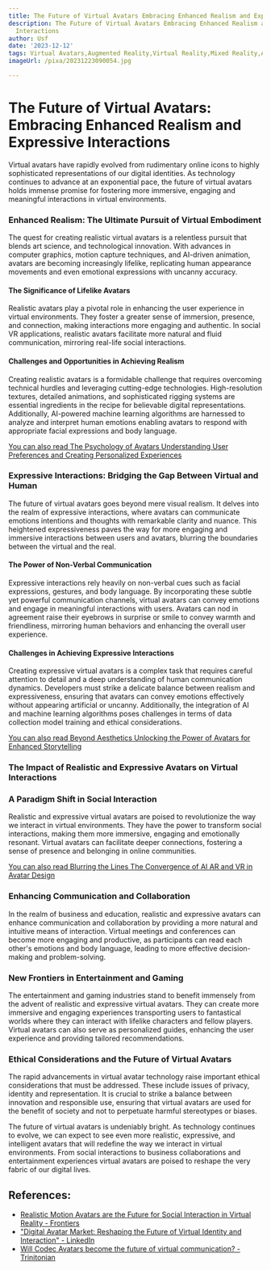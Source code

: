 ```yaml
---
title: The Future of Virtual Avatars Embracing Enhanced Realism and Expressive Interactions
description: The Future of Virtual Avatars Embracing Enhanced Realism and Expressive
  Interactions
author: Usf
date: '2023-12-12'
tags: Virtual Avatars,Augmented Reality,Virtual Reality,Mixed Reality,Artificial Intelligence,Collaboration,Communication,Entertainment,Education,Simulation,Healthcare,Retail,Fashion,Marketing,Gaming
imageUrl: /pixa/20231223090054.jpg

---
```

# The Future of Virtual Avatars: Embracing Enhanced Realism and Expressive Interactions

Virtual  avatars have rapidly evolved from rudimentary  online icons to highly sophisticated representations of our digital identities. As technology continues to advance at an exponential pace,  the future of virtual  avatars holds immense promise for fostering more immersive, engaging and meaningful interactions in  virtual environments.

### Enhanced Realism: The Ultimate Pursuit of Virtual Embodiment

The quest  for creating realistic virtual avatars is  a relentless pursuit that blends art science, and technological  innovation. With advances in computer graphics,  motion capture techniques, and AI-driven animation, avatars are becoming increasingly lifelike, replicating human appearance movements and even emotional expressions with uncanny accuracy.

#### The  Significance of Lifelike Avatars

Realistic avatars  play a pivotal  role in enhancing the user experience in virtual environments. They foster a greater sense of immersion, presence, and connection, making  interactions more engaging and  authentic. In social VR applications, realistic avatars facilitate more natural and fluid communication, mirroring real-life social interactions.

#### Challenges and Opportunities in  Achieving Realism

Creating realistic  avatars  is  a formidable challenge that requires  overcoming technical hurdles and leveraging cutting-edge technologies. High-resolution textures, detailed animations, and  sophisticated rigging systems are essential ingredients  in the recipe for believable digital representations. Additionally, AI-powered machine learning algorithms are harnessed to analyze and  interpret human emotions enabling avatars to respond with appropriate facial expressions and body language.

[You can also read The Psychology of Avatars Understanding User Preferences and Creating Personalized Experiences](The%20Psychology%20of%20Avatars%20Understanding%20User%20Preferences%20and%20Creating%20Personalized%20Experiences)


### Expressive Interactions: Bridging the Gap Between Virtual and Human

The future of virtual avatars goes beyond mere visual realism. It delves into the realm of expressive interactions, where avatars can communicate emotions intentions and thoughts with  remarkable clarity and nuance. This heightened  expressiveness paves the way for more engaging and immersive interactions between users and  avatars, blurring the boundaries between the virtual and the real.

#### The Power of Non-Verbal Communication

Expressive interactions  rely heavily  on non-verbal  cues such as  facial expressions, gestures, and body  language. By incorporating  these subtle yet powerful communication  channels, virtual avatars can convey emotions and engage in meaningful interactions with users.  Avatars  can nod in agreement raise their eyebrows in surprise or  smile to convey warmth and friendliness,  mirroring human behaviors and enhancing the overall user experience.

#### Challenges in Achieving Expressive Interactions

Creating expressive virtual avatars is a complex task that requires careful attention to detail and a deep understanding of human  communication dynamics. Developers must strike a delicate balance between realism and expressiveness, ensuring  that avatars can convey emotions effectively  without appearing artificial or uncanny.  Additionally, the integration of AI and machine learning algorithms poses challenges in terms of data collection model training and ethical considerations.

[You can also read Beyond Aesthetics Unlocking the Power of  Avatars for Enhanced Storytelling](Beyond%20Aesthetics%20Unlocking%20the%20Power%20of%20Avatars%20for%20Enhanced%20Storytelling)


### The  Impact of Realistic and Expressive Avatars on Virtual Interactions

### A Paradigm Shift in Social  Interaction

Realistic and expressive virtual avatars are poised to revolutionize the way we interact in virtual environments. They have the power to transform social  interactions, making them more  immersive, engaging and emotionally resonant. Virtual avatars can facilitate deeper connections, fostering a sense of presence and belonging in online communities.

[You can also read Blurring the Lines The  Convergence of AI AR and VR in Avatar Design](Blurring%20the%20Lines%20The%20Convergence%20of%20AI%2C%20AR%2C%20and%20VR%20in%20Avatar%20Design)


###  Enhancing Communication and Collaboration

In the realm of business and education, realistic and expressive avatars can  enhance  communication and collaboration by providing a more natural and intuitive means of interaction. Virtual meetings and conferences can become more engaging and productive, as participants can read each other's emotions and body language, leading to more effective decision-making and problem-solving.

### New  Frontiers in  Entertainment and Gaming

The entertainment and gaming industries stand to benefit immensely  from the  advent of  realistic  and expressive virtual avatars. They can create more immersive and engaging experiences transporting users to fantastical worlds where they can interact with lifelike characters and fellow players. Virtual avatars can also serve as personalized guides, enhancing the user experience and providing tailored recommendations.

### Ethical Considerations  and the Future of Virtual  Avatars

The rapid advancements in virtual avatar technology raise important ethical considerations that must be addressed.  These include issues of privacy,  identity and representation. It is crucial to strike a balance  between innovation and responsible use,  ensuring that  virtual avatars are  used for the benefit of society and  not to  perpetuate harmful stereotypes or biases.

The future of  virtual avatars is undeniably bright. As technology continues to evolve, we can expect to see even more realistic, expressive, and  intelligent avatars that will redefine the way we interact in virtual environments. From  social interactions  to  business collaborations and entertainment experiences virtual  avatars are poised  to  reshape  the very fabric of our  digital lives.

## References:
- [Realistic Motion Avatars are the Future for Social Interaction in Virtual Reality - Frontiers](https://www.frontiersin.org/articles/10.3389/frvir.2021.750729)
- ["Digital Avatar Market: Reshaping the Future of Virtual Identity and Interaction" - LinkedIn](https://www.linkedin.com/pulse/digital-avatar-market-reshaping-future-virtual-identity-interaction)
- [Will Codec Avatars become the future of virtual communication? - Trinitonian](https://trinitonian.com/2023/10/13/will-codec-avatars-become-the-future-of-virtual-communication/)
